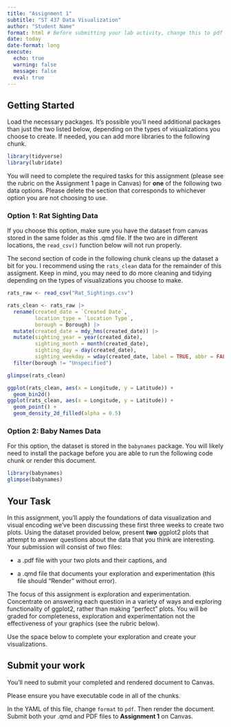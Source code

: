 ```yaml
---
title: "Assignment 1"
subtitle: "ST 437 Data Visualization"
author: "Student Name"
format: html # Before submitting your lab activity, change this to pdf
date: today
date-format: long
execute: 
  echo: true
  warning: false
  message: false
  eval: true
---
```


## Getting Started

Load the necessary packages. It's possible you'll need additional packages than just the two listed below, depending on the types of visualizations you choose to create. If needed, you can add more libraries to the following chunk.

```r
library(tidyverse)
library(lubridate)
```

You will need to complete the required tasks for this assignment (please see the rubric on the Assignment 1 page in Canvas) for **one** of the following two data options. Please delete the section that corresponds to whichever option you are not choosing to use.

### Option 1: Rat Sighting Data

If you choose this option, make sure you have the dataset from canvas stored in the same folder as this .qmd file. If the two are in different locations, the `read_csv()` function below will not run properly.

The second section of code in the following chunk cleans up the dataset a bit for you. I recommend using the `rats_clean` data for the remainder of this assigment. Keep in mind, you may need to do more cleaning and tidying depending on the types of visualizations you choose to make.

```r
rats_raw <- read_csv("Rat_Sightings.csv")

rats_clean <- rats_raw |>
  rename(created_date = `Created Date`,
         location_type = `Location Type`,
         borough = Borough) |>
  mutate(created_date = mdy_hms(created_date)) |>
  mutate(sighting_year = year(created_date),
         sighting_month = month(created_date),
         sighting_day = day(created_date),
         sighting_weekday = wday(created_date, label = TRUE, abbr = FALSE)) |>
  filter(borough != "Unspecified")

glimpse(rats_clean)
```

```r
ggplot(rats_clean, aes(x = Longitude, y = Latitude)) + 
  geom_bin2d()
ggplot(rats_clean, aes(x = Longitude, y = Latitude)) +
  geom_point() + 
  geom_density_2d_filled(alpha = 0.5)
```


### Option 2: Baby Names Data

For this option, the dataset is stored in the `babynames` package. You will likely need to install the package before you are able to run the following code chunk or render this document.

```r
library(babynames)
glimpse(babynames)
```

## Your Task

In this assignment, you'll apply the foundations of data visualization and visual encoding we've been discussing these first three weeks to create two plots. Using the dataset provided below, present **two** ggplot2 plots that attempt to answer questions about the data that you think are interesting. Your submission will consist of two files:

-   a .pdf file with your two plots and their captions, and

-   a .qmd file that documents your exploration and experimentation (this file should “Render" without error).

The focus of this assignment is exploration and experimentation. Concentrate on answering each question in a variety of ways and exploring functionality of ggplot2, rather than making “perfect” plots. You will be graded for completeness, exploration and experimentation not the effectiveness of your graphics (see the rubric below).

Use the space below to complete your exploration and create your visualizations.

## Submit your work

You'll need to submit your completed and rendered document to Canvas.

Please ensure you have executable code in all of the chunks.

In the YAML of this file, change `format` to `pdf`. Then render the document. Submit both your .qmd and PDF files to **Assignment 1** on Canvas.
